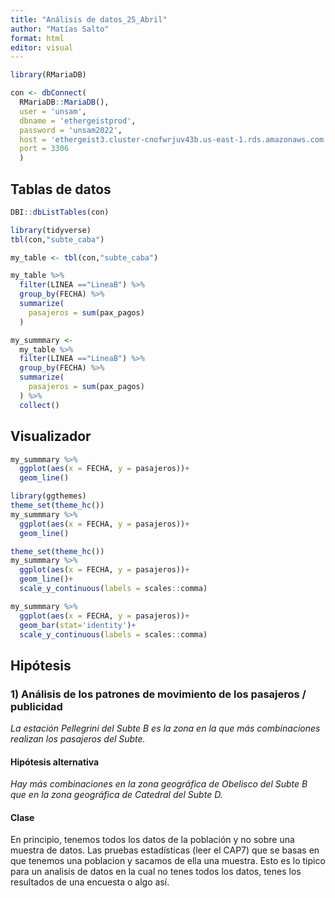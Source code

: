 ```yaml
---
title: "Análisis de datos_25_Abril"
author: "Matías Salto"
format: html
editor: visual
---
```


```r

library(RMariaDB)

con <- dbConnect(
  RMariaDB::MariaDB(),
  user = 'unsam',
  dbname = 'ethergeistprod',
  password = 'unsam2022',
  host = 'ethergeist3.cluster-cnofwrjuv43b.us-east-1.rds.amazonaws.com',
  port = 3306
  ) 
```

## Tablas de datos

```r
DBI::dbListTables(con)
```

```r
library(tidyverse)
tbl(con,"subte_caba")
```

```r
my_table <- tbl(con,"subte_caba")

my_table %>%
  filter(LINEA =="LineaB") %>%
  group_by(FECHA) %>%
  summarize(
    pasajeros = sum(pax_pagos)
  )
```

```r
my_summmary <- 
  my_table %>%
  filter(LINEA =="LineaB") %>%
  group_by(FECHA) %>% 
  summarize(
    pasajeros = sum(pax_pagos)
  ) %>% 
  collect()
```

## Visualizador

```r
my_summmary %>% 
  ggplot(aes(x = FECHA, y = pasajeros))+
  geom_line()
```

```r
library(ggthemes)
theme_set(theme_hc())
my_summmary %>%
  ggplot(aes(x = FECHA, y = pasajeros))+
  geom_line()
```

```r
theme_set(theme_hc())
my_summmary %>% 
  ggplot(aes(x = FECHA, y = pasajeros))+
  geom_line()+
  scale_y_continuous(labels = scales::comma)
```

```r
my_summmary %>%
  ggplot(aes(x = FECHA, y = pasajeros))+
  geom_bar(stat='identity')+
  scale_y_continuous(labels = scales::comma)
```

## Hipótesis

### 1) Análisis de los patrones de movimiento de los pasajeros / publicidad

*La estación Pellegrini del Subte B es la zona en la que más combinaciones realizan los pasajeros del Subte.*

#### Hipótesis alternativa

*Hay más combinaciones en la zona geográfica de Obelisco del Subte B que en la zona geográfica de Catedral del Subte D.*

#### Clase

En principio, tenemos todos los datos de la población y no sobre una muestra de datos. Las pruebas estadísticas (leer el CAP7) que se basas en que tenemos una poblacion y sacamos de ella una muestra. Esto es lo tipico para un analisis de datos en la cual no tenes todos los datos, tenes los resultados de una encuesta o algo así.
